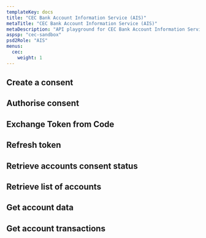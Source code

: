 ```yaml
---
templateKey: docs
title: "CEC Bank Account Information Service (AIS)"
metaTitle: "CEC Bank Account Information Service (AIS)"
metaDescription: "API playground for CEC Bank Account Information Service (AIS)"
aspsp: "cec-sandbox"
psd2Role: "AIS"
menus:
  cec: 
    weight: 1
---
```








  <step>

  ## Create a consent

  <StepCreateAccountConsent requestOverride={cecAISPRequestOverride} />
  </step>
<step>

  ## Authorise consent

  <AuthoriseStep/>
</step>
<step>

  ## Exchange Token from Code

  <CreateToken/>
</step>
<step>

  ## Refresh token

  <RefreshToken/>
  </step>
  <step>

  ## Retrieve accounts consent status

  <AccountConsentStatus/>
  </step>
  <step>

  ## Retrieve list of accounts

  <StepAccounts/>
  </step>
  <step>

  ## Get account data

  <StepAccount/>
  </step>
  <step>

  ## Get account transactions

  <StepTransactions/>
  </step>


